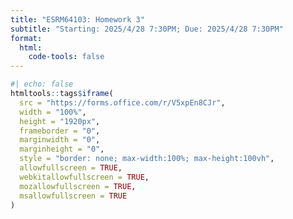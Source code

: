 ```yaml
---
title: "ESRM64103: Homework 3"
subtitle: "Starting: 2025/4/28 7:30PM; Due: 2025/4/28 7:30PM"
format: 
  html: 
    code-tools: false
---
```


```r
#| echo: false
htmltools::tags$iframe(
  src = "https://forms.office.com/r/V5xpEn8CJr",
  width = "100%",
  height = "1920px",
  frameborder = "0",
  marginwidth = "0",
  marginheight = "0",
  style = "border: none; max-width:100%; max-height:100vh",
  allowfullscreen = TRUE,
  webkitallowfullscreen = TRUE,
  mozallowfullscreen = TRUE,
  msallowfullscreen = TRUE
)
```

